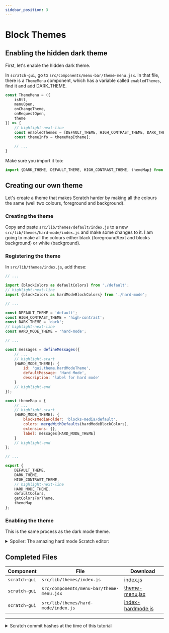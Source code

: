 ```yaml
---
sidebar_position: 3
---
```


# Block Themes

## Enabling the hidden dark theme
First, let's enable the hidden dark theme.

In `scratch-gui`, go to `src/components/menu-bar/theme-menu.jsx`. In that file, there is a `ThemeMenu` component, which has a variable called `enabledThemes`, find it and add DARK_THEME.

```jsx title="scratch-gui/src/components/menu-bar/theme-menu.jsx"
const ThemeMenu = ({
    isRtl,
    menuOpen,
    onChangeTheme,
    onRequestOpen,
    theme
}) => {
    // highlight-next-line
    const enabledThemes = [DEFAULT_THEME, HIGH_CONTRAST_THEME, DARK_THEME];
    const themeInfo = themeMap[theme];
    
    // ...
}
```

Make sure you import it too:
```jsx title="scratch-gui/components/menu-bar/theme-menu.jsx"
import {DARK_THEME, DEFAULT_THEME, HIGH_CONTRAST_THEME, themeMap} from '../../lib/themes';
```

## Creating our own theme
Let's create a theme that makes Scratch harder by making all the colours the same (well two colours, foreground and background).

### Creating the theme
Copy and paste `src/lib/themes/default/index.js` to a new `src/lib/themes/hard-mode/index.js` and make some changes to it. I am going to make all the colours either black (foreground/text and blocks background) or white (background).

### Registering the theme
In `src/lib/themes/index.js`, add these:

```js title="scratch-gui/src/lib/themes/index.js"
// ...

import {blockColors as defaultColors} from './default';
// highlight-next-line
import {blockColors as hardModeBlockColors} from './hard-mode';

// ...

const DEFAULT_THEME = 'default';
const HIGH_CONTRAST_THEME = 'high-contrast';
const DARK_THEME = 'dark';
// highlight-next-line
const HARD_MODE_THEME = 'hard-mode';

// ...

const messages = defineMessages({
    // ...
    // highlight-start
    [HARD_MODE_THEME]: {
        id: 'gui.theme.hardModeTheme',
        defaultMessage: 'Hard Mode',
        description: 'label for hard mode'
    }
    // highlight-end
});

const themeMap = {
    // ...
    // highlight-start
    [HARD_MODE_THEME]: {
        blocksMediaFolder: 'blocks-media/default',
        colors: mergeWithDefaults(hardModeBlockColors),
        extensions: {},
        label: messages[HARD_MODE_THEME]
    }
    // highlight-end
};

// ...

export {
    DEFAULT_THEME,
    DARK_THEME,
    HIGH_CONTRAST_THEME,
    // highlight-next-line
    HARD_MODE_THEME,
    defaultColors,
    getColorsForTheme,
    themeMap
};
```

### Enabling the theme
This is the same process as the dark mode theme.

<details>
    <summary>Spoiler: The amazing hard mode Scratch editor:</summary>

![Hard Mode Scratch Editor](./have-fun.png)
</details>

## Completed Files
| Component         | File                                          | Download                                                      |
| ----------------- | --------------------------------------------- | ------------------------------------------------------------- |
| `scratch-gui`     | `src/lib/themes/index.js`                     | [index.js](resources/index.js.txt)                            |
| `scratch-gui`     | `src/components/menu-bar/theme-menu.jsx`      | [theme-menu.jsx](resources/theme-menu.jsx.txt)                |
| `scratch-gui`     | `src/lib/themes/hard-mode/index.js`           | [index-hardmode.js](resources/index-hardmode.js.txt)          |

---
<details>
    <summary>Scratch commit hashes at the time of this tutorial</summary>

    scratch-gui:        db1933b2aea9f9dbe51e0ad2d750a2550179314a
    scratch-vm:         d6420c4c9826d360adee118e0e9e255536be7f7c
    scratch-blocks:     686df65cc6b5b3df37dc3204f56f443aa18c5085
</details>